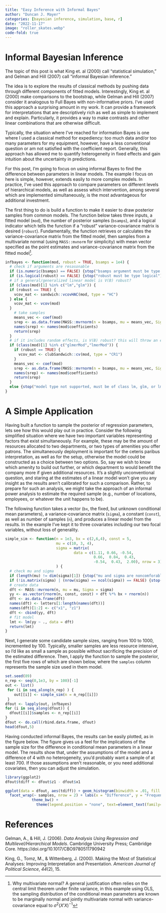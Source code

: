 ```yaml
---
title: "Easy Inference with Informal Bayes"
author: "Duncan J. Mayer"
categories: [bayesian inference, simulation, base, r]
date: "2022-11-17"
image: "roller_skates.webp"
code-fold: true
---
```


# Informal Bayesian Inference

The topic of this post is what King et. al (2000) call "statistical simulation," and Gelman and Hill (2007) call "informal Bayesian inference."

The idea is to explore the results of classical methods by pushing data through different components of fitted models. Interestingly, King et. al (2000) make comparisons to the bootstrap, while Gelman and Hill (2007) consider it analogous to Full Bayes with non-informative priors. I've used this approach a surprising amount in my work. It can provide a framework for interpretations that are descriptively rich as well as simple to implement and explain. Particularly, it provides a way to make contrasts and other linear combinations that are otherwise difficult.

Typically, the situation where I've reached for information Bayes is one where I used a classical method for expediency: too much data and/or too many parameters for my equipment, however, have a less conventional question or am not satisfied with the coefficient report. Generally, this approach has allowed me to quantify heterogeneity in fixed effects and gain intuition about the uncertainty in predictions.

For this post, I'm going to focus on using informal Bayes to find the difference between parameters in linear models. The example I focus on here is simple, however, extends easily to more complex models. In practice, I've used this approach to compare parameters on different levels of hierarchical models, as well as assess which intervention, among several which are implemented simultaneously, is the most advantageous for additional investment.

The first thing to do is build a function to make it easier to draw posterior samples from common models. The function below takes three inputs, a fitted model (`mod`), the number of posterior samples (`bsamps`), and a logical indicator which tells the function if a "robust" variance-covariance matrix is desired (`robust`). Fundamentally, the function retrieves or calculates the variance-covariance matrix from the fitted model, then samples from a multivariate normal (using `MASS::mvnorm` for simplicity) with mean vector specified as the point estimates and variance-covariance matrix from the fitted model[^1].

[^1]: Why multivariate normal? A general justification often relies on the central limit theorem under finite variance, in this example using OLS, the sampling distribution of the conditional mean parameters are known to be marginally normal and jointly multivariate normal with variance-covariance equal to $\sigma^2 (X'X)^{-1}$

```r
infbayes <- function(mod, robust = TRUE, bsamps = 1e4) {
  # check if arguments are resasonable
  if (is.numeric(bsamps) == FALSE) {stop("bsamps argument must be type numeric")}
  if (is.logical(robust) == FALSE) {stop("robust must be type logical")}
  # if a general/generalized linear model is V(B) robust?
  if (class(mod)[1] %in% c("lm","glm")) {
  if (robust == TRUE) {
    vcov_mat <- sandwich::vcovHAC(mod, type = "HC")
  } else {
    vcov_mat <- vcov(mod)  
  }
    # take samples
    means_vec <- coef(mod)
    srep <- as.data.frame(MASS::mvrnorm(n = bsamps, mu = means_vec, Sigma = vcov_mat))
    names(srep) <- names(mod$coefficients)
    return(srep)
  }
  # if it includes random effects, is V(B) robust? this will throw an error for multiple iid random effects
  if (class(mod)[1] %in% c("glmerMod","lmerMod")) {
    if (robust == TRUE) {
      vcov_mat <- clubSandwich::cv(mod, type = "CR1")
    }
    means_vec <- coef(mod)
    srep <- as.data.frame(MASS::mvrnorm(n = bsamps, mu = means_vec, Sigma = vcov_mat))
    names(srep) <- names(mod$coefficients)
    return(srep)
  }
  else {stop("model type not supported, must be of class lm, glm, or lmerMod")}
}
```

# A Simple Application

Having built a function to sample the posterior of regression parameters, lets see how this would play out in practice. Consider the following simplified situation where we have two important variables representing factors that exist simultaneously. For example, these may be the amount of resources allocated to two departments, or two types of amenities you offer patrons. The simultaneously deployment is important for the ceteris paribus interpretation, as well as for the setup, otherwise the model could be constructed as a choice between two options. So, say we wish to know which amenity to build out further, or which department to would benefit the company more if given additional resources. It's a slightly unconventional question, and staring at the estimates of a linear model won't give you any insight as the results aren't calibrated for such a comparison. Rather, to prepare for such an analysis, we might take the approach of an informal power analysis to estimate the required sample (e.g., number of locations, employees, or whatever the unit happens to be).

The following function takes a vector (`bx`, the fixed, but unknown conditional mean parameters), a variance-covariance matrix (`sigma`), a constant (`const`), as well as number of samples (`n`), and produces a linear model from the results. In the example I've kept it to three covariates including our two focal variables, without loss of generality.

```r
simple_sim <- function(n = 1e3, bx = c(2,6,4), const = 5,
                       mu = c(10, 3, 4), 
                       sigma = matrix(
                               data = c(1.11, 0.66, -0.54,  
                                        0.66,  0.84,  0.43, 
                                        -0.54,  0.43,  2.00), nrow = 3)
                       ) {
  # check mu and sigma
  if (length(mu) != dim(sigma)[1]) {stop("mu and sigma are noncomforable")}
  if (!is.matrix(sigma) | (nrow(sigma) == ncol(sigma)) == FALSE) {stop("sigma either not a matrix or not a square matrix")}
  # create data
  dft <- MASS::mvrnorm(n, mu = mu, Sigma = sigma)
  yy <- as.vector(rnorm(n, const, const) + dft %*% bx + rnorm(n))
  dft <- as.data.frame(dft)
  names(dft) <- letters[1:length(names(dft))]
  names(dft)[1:2] <- c("x1", "z1")
  dft <- cbind(yy, dft)
  # fit model
  lmt <- lm(yy ~ ., data = dft)
  return(lmt)
}
```

Next, I generate some candidate sample sizes, ranging from 100 to 1000, incremented by 100. Typically, smaller samples are less resource intensive, so I'd like as small a sample as possible without sacrificing the precision of the estimated difference. Then, I apply the function to sample the posterior, the first five rows of which are shown below, where the `samples` column represents the sample size used in them model.

```r
set.seed(89)
n_rep <- seq(0,1e3, by = 100)[-1]
out <- list()
 for (i in seq_along(n_rep) ) {
    out[[i]] <- simple_sim(n = n_rep[[i]])
 }
dfout <- lapply(out, infbayes)
for (i in seq_along(dfout)) {
  dfout[[i]]$samples <- n_rep[[i]]
}
dfout <- do.call(rbind.data.frame, dfout)
head(dfout,5)
```

Having conducted informal Bayes, the results can be easily plotted, as in the figure below. The figure gives us a feel for the implications of the sample size for the difference in conditional mean parameters in a linear model. The results show that, under the assumptions of the model and a difference of 4 with no heterogeneity, you'd probably want a sample of at least 700. If those assumptions aren't reasonable, or you need additional covariates, then you can adjust the simulation.

```r
library(ggplot2)
dfout$tdiff <- dfout$z1 - dfout$x1

ggplot(data = dfout, aes(tdiff)) + geom_histogram(binwidth = .01, fill = "black") +
  facet_wrap(~ samples, nrow = 2) + labs(x = "Difference", y = "Frequency") +
            theme_bw() +
              theme(legend.position = "none", text=element_text(family="Times New Roman", face="bold", size=12))

```

# References

Gelman, A., & Hill, J. (2006). *Data Analysis Using Regression and Multilevel/Hierarchical Models*. Cambridge University Press; Cambridge Core. https://doi.org/10.1017/CBO9780511790942

King, G., Tomz, M., & Wittenberg, J. (2000). Making the Most of Statistical Analyses: Improving Interpretation and Presentation. *American Journal of Political Science*, *44*(2), 15.

